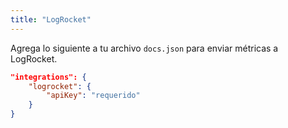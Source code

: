 ```yaml
---
title: "LogRocket"
---
```


Agrega lo siguiente a tu archivo `docs.json` para enviar métricas a LogRocket.

```json Opciones de analítica en docs.json
"integrations": {
    "logrocket": {
        "apiKey": "requerido"
    }
}
```